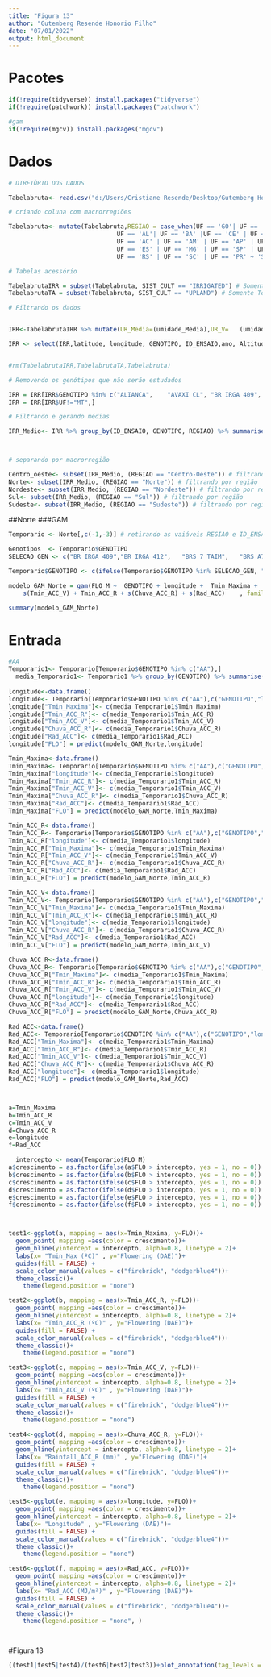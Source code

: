 ```yaml
---
title: "Figura 13"
author: "Gutemberg Resende Honorio Filho"
date: "07/01/2022"
output: html_document
---
```

# Pacotes

```r

if(!require(tidyverse)) install.packages("tidyverse")
if(!require(patchwork)) install.packages("patchwork")

#gam
if(!require(mgcv)) install.packages("mgcv")
```

# Dados 



```r


# DIRETÓRIO DOS DADOS 

Tabelabruta<- read.csv("d:/Users/Cristiane Resende/Desktop/Gutemberg Honorio/Mestrado/Repositorio_4/Analise_e_modelagem_Arroz/Merge_1980_2018.csv", header = TRUE, sep = ",", stringsAsFactors = FALSE) # tabela com os dados originais

# criando coluna com macrorregiões

Tabelabruta<- mutate(Tabelabruta,REGIAO = case_when(UF == 'GO'| UF == 'DF' |UF == 'MS' | UF == 'MT' ~ 'Centro-Oeste',
                              UF == 'AL'| UF == 'BA' |UF == 'CE' | UF == 'MA' | UF == 'PB' | UF == 'PE' | UF == 'PI' | UF == 'RN' | UF == 'SE' ~ 'Nordeste',
                              UF == 'AC' | UF == 'AM' | UF == 'AP' | UF == 'PA' | UF == 'RO' | UF == 'RR' | UF == 'TO' ~ 'Norte',
                              UF == 'ES' | UF == 'MG' | UF == 'SP' | UF == 'RJ' ~ 'Sudeste',
                              UF == 'RS' | UF == 'SC' | UF == 'PR' ~ 'Sul'))

# Tabelas acessório

TabelabrutaIRR = subset(Tabelabruta, SIST_CULT == "IRRIGATED") # Somente Irrigado
TabelabrutaTA = subset(Tabelabruta, SIST_CULT == "UPLAND") # Somente Terras altas

# Filtrando os dados


IRR<-TabelabrutaIRR %>% mutate(UR_Media=(umidade_Media),UR_V=	(umidade_V), UR_fld_m=	(umidade_fld_m),	UR_R=	(umidade_R), Graus_dia_ciclo=(graus_dia_ciclo), Graus_dia_FLO=(graus_dia_FLO+graus_dia_IP))

IRR <- select(IRR,latitude, longitude, GENOTIPO, ID_ENSAIO,ano, Altitude, REGIAO, UF, FLO_E, Tmax_Maxima ,Tmax_fld_m ,	Tmax_R,	Tmax_ACC_R, Tmax_Minima,	Tmax_Media,Tmax_V ,Tmax_ACC_V,	Tmin_Maxima,Tmin_Minima ,	Tmin_Media ,	Tmin_V ,	Tmin_ACC_V , Tmin_fld_m ,	Tmin_R,	Tmin_ACC_R , Chuva_ACC ,	Chuva_ACC_V, Chuva_ACC_R, Rad_ACC_R ,	Rad_ACC ,	Rad_ACC_V, UR_Media, UR_V, UR_fld_m,	UR_R, Graus_dia_ciclo, Graus_dia_FLO, ano)


#rm(TabelabrutaIRR,TabelabrutaTA,Tabelabruta)

# Removendo os genótipos que não serão estudados

IRR = IRR[IRR$GENOTIPO %in% c("ALIANCA",	"AVAXI CL",	"BR IRGA 409",	"BR IRGA 410",	"BR IRGA 412",	"BR IRGA 414",	"BRS 7 TAIM",	"BRS A701 CL",	"BRS A702 CL",	"BRS A704",	"BRS ALVORADA",	"BRS BIGUA",	"BRS CATIANA",	"BRS CIRAD 302",	"BRS FORMOSO",	"BRS FRONTEIRA",	"BRS GUARA",	"BRS JABURU",	"BRS JACANA",	"BRS PAMPA",	"BRS PAMPEIRA",	"BRS PELOTA",	"BRS QUERENCIA",	"BRS SINUELO CL",	"BRS TROPICAL",	"BRSMG RUBELITA",	"CICA 8",	"CT8452",	"DIAMANTE",	"EEA34",	"EMPASC 101",	"EMPASC 102",	"EPAGRI 108",	"EPAGRI 109",	"EPAGRI97-01",	"EPAGRI97-05",	"EPAGRI97-06",	"H6",	"H7 CL",	"IAC1289",	"IAC1298",	"IAC1299",	"IAC1307",	"IAC1311",	"IAPAR 58",	"IRGA 417",	"IRGA 422 CL",	"IRGA 424",	"IRGA 424 RI",	"IRGA 425",	"IRGA 426",	"IRGA 427",	"IRGA 428",	"IRGA 429",	"IRGA 430",	"IRGA97-05",	"IRGA97-10",	"IRGA97-11",	"IRGA97-28",	"JAVAE",	"JEQUITIBA",	"MARAJO",	"METICA 1",	"MOXOTO",	"OUROMINAS",	"PR267",	"PR268",	"PR306",	"PR331",	"PR349",	"PR380",	"PR498",	"PR631",	"PR67",	"PUITA INTA CL",	"RORAIMA",	"SAO FRANCISCO",	"SC138",	"SC173",	"SC237",	"SC240",	"SC250",	"SCS 112",	"SCS 114 ANDOSAN",	"SCS 116 SATORU",	"SCS 121 CL",	"SCSBRS 111",	"SCSBRS 113 TIO TAKA",	"SCSBRS PIRACEMA",	"SG11551",	"URUCUI"),]
IRR = IRR[IRR$UF!="MT",]

# Filtrando e gerando médias

IRR_Medio<- IRR %>% group_by(ID_ENSAIO, GENOTIPO, REGIAO) %>% summarise(  FLO_M= mean(FLO_E),  latitude= mean(latitude), longitude = mean(longitude), Altitude = mean(Altitude), Tmax_Maxima = mean(Tmax_Maxima) ,Tmax_fld_m = mean(Tmax_fld_m ),	Tmax_R= mean( Tmax_R),	Tmax_ACC_R= mean(Tmax_ACC_R ), Tmax_Minima= mean(Tmax_Minima ),	Tmax_Media= mean( Tmax_Media),Tmax_V = mean(Tmax_V ),Tmax_ACC_V= mean(Tmax_ACC_V ),	Tmin_Maxima= mean(Tmin_Maxima ),Tmin_Minima = mean(Tmin_Minima ),	Tmin_Media = mean(Tmin_Media ),	Tmin_V = mean(Tmin_V ),	Tmin_ACC_V = mean(Tmin_ACC_V ), Tmin_fld_m = mean( Tmin_fld_m),	Tmin_R= mean(Tmin_R ),	Tmin_ACC_R = mean(Tmin_ACC_R ), Chuva_ACC = mean(Chuva_ACC ),	Chuva_ACC_V= mean(Chuva_ACC_V ), Chuva_ACC_R= mean(Chuva_ACC_R ), Rad_ACC_R = mean(Rad_ACC_R ),	Rad_ACC = mean(Rad_ACC ),	Rad_ACC_V= mean(Rad_ACC_V ), UR_Media= mean( UR_Media), UR_V= mean( UR_V), UR_fld_m= mean(UR_fld_m ),	UR_R= mean(UR_R ), Graus_dia_ciclo= mean(Graus_dia_ciclo ), Graus_dia_FLO= mean(Graus_dia_FLO ))



# separando por macrorregião

Centro_oeste<- subset(IRR_Medio, (REGIAO == "Centro-Oeste")) # filtrando por região
Norte<- subset(IRR_Medio, (REGIAO == "Norte")) # filtrando por região
Nordeste<- subset(IRR_Medio, (REGIAO == "Nordeste")) # filtrando por região
Sul<- subset(IRR_Medio, (REGIAO == "Sul")) # filtrando por região
Sudeste<- subset(IRR_Medio, (REGIAO == "Sudeste")) # filtrando por região

```

##Norte
###GAM
```r
Temporario <- Norte[,c(-1,-3)] # retirando as vaiáveis REGIAO e ID_ENSAIO

Genotipos  <- Temporario$GENOTIPO
SELECAO_GEN <- c("BR IRGA 409","BR IRGA 412",	"BRS 7 TAIM",	"BRS A702 CL",	"BRS BIGUA",	"BRS FRONTEIRA",	"BRS JABURU",	"BRS JACANA",	"BRS PELOTA",	"BRS TROPICAL",	"BRSMG RUBELITA",	"DIAMANTE",	"EPAGRI 108",	"EPAGRI 109",	"IRGA 424 RI",	"IRGA 425",	"IRGA 428",	"IRGA 429",	"JEQUITIBA",	"PR306",	"PR349",	"PUITA INTA CL",	"RORAIMA",	"SC173",	"SC237",	"SC240",	"SC250",	"SCS 112",	"SCS 114 ANDOSAN",	"SCS 116 SATORU",	"SCS 121 CL",	"SCSBRS 111",	"SCSBRS PIRACEMA",	"URUCUI", "PR67", "IAC1289")

Temporario$GENOTIPO <- c(ifelse(Temporario$GENOTIPO %in% SELECAO_GEN, "AA" , Genotipos))

modelo_GAM_Norte = gam(FLO_M ~  GENOTIPO + longitude +  Tmin_Maxima + 
    s(Tmin_ACC_V) + Tmin_ACC_R + s(Chuva_ACC_R) + s(Rad_ACC)	, family = gaussian, data = Temporario)

summary(modelo_GAM_Norte)
```

# Entrada
```r
#AA
Temporario1<- Temporario[Temporario$GENOTIPO %in% c("AA"),]
  media_Temporario1<- Temporario1 %>% group_by(GENOTIPO) %>% summarise(longitude = mean(longitude), Tmin_Maxima=mean(Tmin_Maxima),   Tmin_ACC_R= mean(Tmin_ACC_R),Tmin_ACC_V = mean(Tmin_ACC_V),Chuva_ACC_R=mean(Chuva_ACC_R), Rad_ACC = mean(Rad_ACC))
  
longitude<-data.frame()
longitude<- Temporario[Temporario$GENOTIPO %in% c("AA"),c("GENOTIPO","longitude", "Tmin_Maxima",   "Tmin_ACC_R","Tmin_ACC_V","Chuva_ACC_R", "Rad_ACC")]
longitude["Tmin_Maxima"]<- c(media_Temporario1$Tmin_Maxima)
longitude["Tmin_ACC_R"]<- c(media_Temporario1$Tmin_ACC_R)
longitude["Tmin_ACC_V"]<- c(media_Temporario1$Tmin_ACC_V)
longitude["Chuva_ACC_R"]<- c(media_Temporario1$Chuva_ACC_R)
longitude["Rad_ACC"]<- c(media_Temporario1$Rad_ACC)
longitude["FLO"] = predict(modelo_GAM_Norte,longitude)

Tmin_Maxima<-data.frame()
Tmin_Maxima<- Temporario[Temporario$GENOTIPO %in% c("AA"),c("GENOTIPO","longitude", "Tmin_Maxima",   "Tmin_ACC_R","Tmin_ACC_V","Chuva_ACC_R", "Rad_ACC")]
Tmin_Maxima["longitude"]<- c(media_Temporario1$longitude)
Tmin_Maxima["Tmin_ACC_R"]<- c(media_Temporario1$Tmin_ACC_R)
Tmin_Maxima["Tmin_ACC_V"]<- c(media_Temporario1$Tmin_ACC_V)
Tmin_Maxima["Chuva_ACC_R"]<- c(media_Temporario1$Chuva_ACC_R)
Tmin_Maxima["Rad_ACC"]<- c(media_Temporario1$Rad_ACC)
Tmin_Maxima["FLO"] = predict(modelo_GAM_Norte,Tmin_Maxima)

Tmin_ACC_R<-data.frame()
Tmin_ACC_R<- Temporario[Temporario$GENOTIPO %in% c("AA"),c("GENOTIPO","longitude", "Tmin_Maxima",   "Tmin_ACC_R","Tmin_ACC_V","Chuva_ACC_R", "Rad_ACC")]
Tmin_ACC_R["longitude"]<- c(media_Temporario1$longitude)
Tmin_ACC_R["Tmin_Maxima"]<- c(media_Temporario1$Tmin_Maxima)
Tmin_ACC_R["Tmin_ACC_V"]<- c(media_Temporario1$Tmin_ACC_V)
Tmin_ACC_R["Chuva_ACC_R"]<- c(media_Temporario1$Chuva_ACC_R)
Tmin_ACC_R["Rad_ACC"]<- c(media_Temporario1$Rad_ACC)
Tmin_ACC_R["FLO"] = predict(modelo_GAM_Norte,Tmin_ACC_R)

Tmin_ACC_V<-data.frame()
Tmin_ACC_V<- Temporario[Temporario$GENOTIPO %in% c("AA"),c("GENOTIPO","longitude", "Tmin_Maxima",   "Tmin_ACC_R","Tmin_ACC_V","Chuva_ACC_R", "Rad_ACC")]
Tmin_ACC_V["Tmin_Maxima"]<- c(media_Temporario1$Tmin_Maxima)
Tmin_ACC_V["Tmin_ACC_R"]<- c(media_Temporario1$Tmin_ACC_R)
Tmin_ACC_V["longitude"]<- c(media_Temporario1$longitude)
Tmin_ACC_V["Chuva_ACC_R"]<- c(media_Temporario1$Chuva_ACC_R)
Tmin_ACC_V["Rad_ACC"]<- c(media_Temporario1$Rad_ACC)
Tmin_ACC_V["FLO"] = predict(modelo_GAM_Norte,Tmin_ACC_V)

Chuva_ACC_R<-data.frame()
Chuva_ACC_R<- Temporario[Temporario$GENOTIPO %in% c("AA"),c("GENOTIPO","longitude", "Tmin_Maxima",   "Tmin_ACC_R","Tmin_ACC_V","Chuva_ACC_R", "Rad_ACC")]
Chuva_ACC_R["Tmin_Maxima"]<- c(media_Temporario1$Tmin_Maxima)
Chuva_ACC_R["Tmin_ACC_R"]<- c(media_Temporario1$Tmin_ACC_R)
Chuva_ACC_R["Tmin_ACC_V"]<- c(media_Temporario1$Tmin_ACC_V)
Chuva_ACC_R["longitude"]<- c(media_Temporario1$longitude)
Chuva_ACC_R["Rad_ACC"]<- c(media_Temporario1$Rad_ACC)
Chuva_ACC_R["FLO"] = predict(modelo_GAM_Norte,Chuva_ACC_R)

Rad_ACC<-data.frame()
Rad_ACC<- Temporario[Temporario$GENOTIPO %in% c("AA"),c("GENOTIPO","longitude", "Tmin_Maxima",   "Tmin_ACC_R","Tmin_ACC_V","Chuva_ACC_R", "Rad_ACC")]
Rad_ACC["Tmin_Maxima"]<- c(media_Temporario1$Tmin_Maxima)
Rad_ACC["Tmin_ACC_R"]<- c(media_Temporario1$Tmin_ACC_R)
Rad_ACC["Tmin_ACC_V"]<- c(media_Temporario1$Tmin_ACC_V)
Rad_ACC["Chuva_ACC_R"]<- c(media_Temporario1$Chuva_ACC_R)
Rad_ACC["longitude"]<- c(media_Temporario1$longitude)
Rad_ACC["FLO"] = predict(modelo_GAM_Norte,Rad_ACC)



a=Tmin_Maxima
b=Tmin_ACC_R
c=Tmin_ACC_V
d=Chuva_ACC_R
e=longitude
f=Rad_ACC

  intercepto <- mean(Temporario$FLO_M)
a$crescimento = as.factor(ifelse(a$FLO > intercepto, yes = 1, no = 0))
b$crescimento = as.factor(ifelse(b$FLO > intercepto, yes = 1, no = 0))
c$crescimento = as.factor(ifelse(c$FLO > intercepto, yes = 1, no = 0))
d$crescimento = as.factor(ifelse(d$FLO > intercepto, yes = 1, no = 0))
e$crescimento = as.factor(ifelse(e$FLO > intercepto, yes = 1, no = 0))
f$crescimento = as.factor(ifelse(f$FLO > intercepto, yes = 1, no = 0))



test1<-ggplot(a, mapping = aes(x=Tmin_Maxima, y=FLO))+
  geom_point( mapping =aes(color = crescimento))+
  geom_hline(yintercept = intercepto, alpha=0.8, linetype = 2)+
  labs(x= "Tmin_Max (ºC)" , y="Flowering (DAE)")+
  guides(fill = FALSE) +
  scale_color_manual(values = c("firebrick", "dodgerblue4"))+
  theme_classic()+
    theme(legend.position = "none")

test2<-ggplot(b, mapping = aes(x=Tmin_ACC_R, y=FLO))+
  geom_point( mapping =aes(color = crescimento))+
  geom_hline(yintercept = intercepto, alpha=0.8, linetype = 2)+
  labs(x= "Tmin_ACC_R (ºC)" , y="Flowering (DAE)")+
  guides(fill = FALSE) +
  scale_color_manual(values = c("firebrick", "dodgerblue4"))+
  theme_classic()+
    theme(legend.position = "none")

test3<-ggplot(c, mapping = aes(x=Tmin_ACC_V, y=FLO))+
  geom_point( mapping =aes(color = crescimento))+
  geom_hline(yintercept = intercepto, alpha=0.8, linetype = 2)+
  labs(x= "Tmin_ACC_V (ºC)" , y="Flowering (DAE)")+
  guides(fill = FALSE) +
  scale_color_manual(values = c("firebrick", "dodgerblue4"))+
  theme_classic()+
    theme(legend.position = "none")

test4<-ggplot(d, mapping = aes(x=Chuva_ACC_R, y=FLO))+
  geom_point( mapping =aes(color = crescimento))+
  geom_hline(yintercept = intercepto, alpha=0.8, linetype = 2)+
  labs(x= "Rainfall_ACC_R (mm)" , y="Flowering (DAE)")+
  guides(fill = FALSE) +
  scale_color_manual(values = c("firebrick", "dodgerblue4"))+
  theme_classic()+
    theme(legend.position = "none")

test5<-ggplot(e, mapping = aes(x=longitude, y=FLO))+
  geom_point( mapping =aes(color = crescimento))+
  geom_hline(yintercept = intercepto, alpha=0.8, linetype = 2)+
  labs(x= "Longitude" , y="Flowering (DAE)")+
  guides(fill = FALSE) +
  scale_color_manual(values = c("firebrick", "dodgerblue4"))+
  theme_classic()+
    theme(legend.position = "none")

test6<-ggplot(f, mapping = aes(x=Rad_ACC, y=FLO))+
  geom_point( mapping =aes(color = crescimento))+
  geom_hline(yintercept = intercepto, alpha=0.8, linetype = 2)+
  labs(x= "Rad_ACC (MJ/m²)" , y="Flowering (DAE)")+
  guides(fill = FALSE) +
  scale_color_manual(values = c("firebrick", "dodgerblue4"))+
  theme_classic()+
    theme(legend.position = "none", )




```

#Figura 13

```r
((test1|test5|test4)/(test6|test2|test3))+plot_annotation(tag_levels = 'A', tag_prefix = '(', tag_suffix = ')')+  plot_annotation (  caption =  '--- Flowering average' )
```

